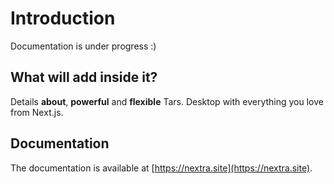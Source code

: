 # Introduction
 
Documentation is under progress :)

## What will add inside it?

Details **about**, **powerful** and **flexible** Tars. Desktop with everything you love from Next.js.

## Documentation

The documentation is available at [https://nextra.site](https://nextra.site).
